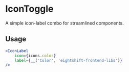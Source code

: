 
<Meta of={ComponentData} name='About' />

# IconToggle

A simple icon-label combo for streamlined components.

## Usage

```jsx
<IconLabel
	icon={icons.color}
	label={__('Color', 'eightshift-frontend-libs')}
/>
```
